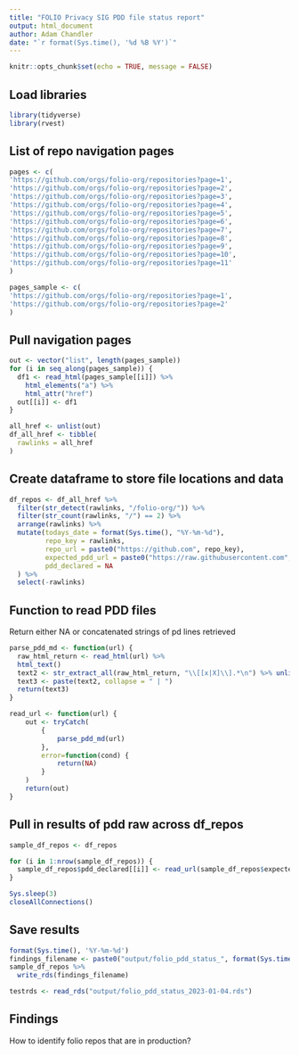 ```yaml
---
title: "FOLIO Privacy SIG PDD file status report"
output: html_document
author: Adam Chandler
date: "`r format(Sys.time(), '%d %B %Y')`"
---
```


```r
knitr::opts_chunk$set(echo = TRUE, message = FALSE)
```

## Load libraries

```r
library(tidyverse)
library(rvest)
```

## List of repo navigation pages

```r
pages <- c(
'https://github.com/orgs/folio-org/repositories?page=1',
'https://github.com/orgs/folio-org/repositories?page=2',
'https://github.com/orgs/folio-org/repositories?page=3',
'https://github.com/orgs/folio-org/repositories?page=4',
'https://github.com/orgs/folio-org/repositories?page=5',
'https://github.com/orgs/folio-org/repositories?page=6',
'https://github.com/orgs/folio-org/repositories?page=7',
'https://github.com/orgs/folio-org/repositories?page=8',
'https://github.com/orgs/folio-org/repositories?page=9',
'https://github.com/orgs/folio-org/repositories?page=10',
'https://github.com/orgs/folio-org/repositories?page=11'
)

pages_sample <- c(
'https://github.com/orgs/folio-org/repositories?page=1',
'https://github.com/orgs/folio-org/repositories?page=2'
)


```

## Pull navigation pages

```r
out <- vector("list", length(pages_sample))
for (i in seq_along(pages_sample)) {
  df1 <- read_html(pages_sample[[i]]) %>% 
    html_elements("a") %>% 
    html_attr("href")
  out[[i]] <- df1
}

all_href <- unlist(out)
df_all_href <- tibble(
  rawlinks = all_href
)
```

## Create dataframe to store file locations and data

```r
df_repos <- df_all_href %>%
  filter(str_detect(rawlinks, "/folio-org/")) %>%
  filter(str_count(rawlinks, "/") == 2) %>%
  arrange(rawlinks) %>%
  mutate(todays_date = format(Sys.time(), "%Y-%m-%d"),
         repo_key = rawlinks,
         repo_url = paste0("https://github.com", repo_key),
         expected_pdd_url = paste0("https://raw.githubusercontent.com", repo_key, "/master/PERSONAL_DATA_DISCLOSURE.md"),
         pdd_declared = NA
  ) %>%
  select(-rawlinks)
```

## Function to read PDD files

Return either NA or concatenated strings of pd lines retrieved


```r
parse_pdd_md <- function(url) {
  raw_html_return <- read_html(url) %>%
  html_text()
  text2 <- str_extract_all(raw_html_return, "\\[[x|X]\\].*\n") %>% unlist() %>% str_remove_all(., "\n")
  text3 <- paste(text2, collapse = " | ")
  return(text3)
}

read_url <- function(url) {
    out <- tryCatch(
        {
            parse_pdd_md(url) 
        },
        error=function(cond) {
            return(NA)
        }
    )    
    return(out)
}

```

## Pull in results of pdd raw across df_repos

```r

sample_df_repos <- df_repos

for (i in 1:nrow(sample_df_repos)) {
  sample_df_repos$pdd_declared[[i]] <- read_url(sample_df_repos$expected_pdd_url[[i]])
}

Sys.sleep(3)
closeAllConnections()

```

## Save results

```r
format(Sys.time(), '%Y-%m-%d')
findings_filename <- paste0("output/folio_pdd_status_", format(Sys.time(), '%Y-%m-%d'), ".rds")
sample_df_repos %>%
  write_rds(findings_filename)

testrds <- read_rds("output/folio_pdd_status_2023-01-04.rds")
```


## Findings

How to identify folio repos that are in production?